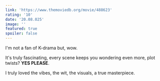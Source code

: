 ```yaml
---
link: 'https://www.themoviedb.org/movie/488623'
rating: '10'
date: '20.08.025'
image: ''
featured: true
spoiler: false
---
```

I'm not a fan of K-drama but, wow.

It's truly fascinating, every scene keeps you wondering even more, plot twists? **YES PLEASE**.

I truly loved the vibes, the wit, the visuals, a true masterpiece.